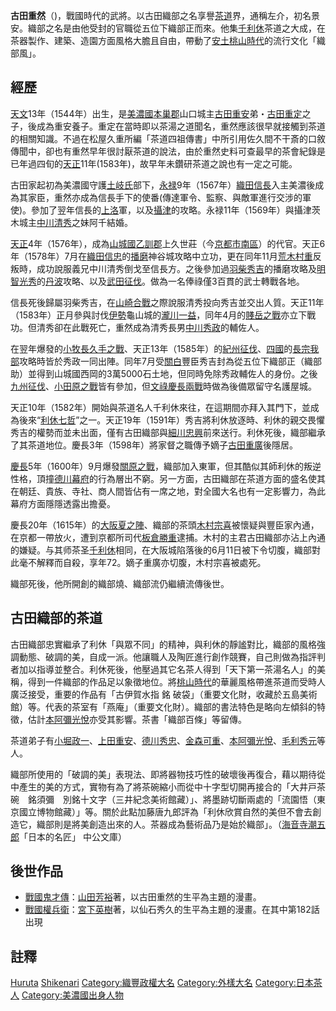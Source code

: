 {{日本武士
|名稱=古田重然
|圖片名稱=Furuta Oribe02.jpg
|圖片大小 = 250px
|圖片說明 =
|時代= [[戰國時代_(日本)|戰國時代]]至[[江戶時代|江戶時代]]
|出生= [[天文_(後奈良天皇)|天文]]十三年（1544年）<ref>也有出生於[[天文_(後奈良天皇)|天文]]十二年（1543年）的說法。</ref>
|逝世= [[慶長|慶長]]二十年六月十一日（1615年7月6日）
|改名= 景安、重然
|別名= 左介（通稱）
|諡号= 
|神号= 
|戒名= 
|洗禮名= 
|墓所= [[大德寺|大德寺]]、[[興聖寺_(京都市)|興聖寺]]
|朝廷官位= [[從五位|從五位下]]、[[織部正|織部正]]（織部助）
|幕府= 
|主君= [[織田信長|織田信長]]→[[豐臣秀吉|豐臣秀吉]]→[[豐臣秀頼|豐臣秀頼]]<br>→[[德川家康|德川家康]]→[[德川秀忠|德川秀忠]]
|藩= 
|氏族= [[古田氏|古田氏]]<ref>「姓氏」（[[丹羽基二|丹羽基二]]著／[[樋口清之|樋口清之]]監修）中記載古田氏是[[藤原氏|藤原氏]]的[[庶家|庶流]]，發祥於[[伊勢國|伊勢國]][[員辨郡|員辨郡]]古田邑。</ref>
|父母= 父：古田重定、養父：古田重安
|兄弟= '''古田重然'''、古田重則、古田重續
|妻= 正室：[[中川清秀|中川清秀]]之妹・'''せん'''
|子= '''[[古田重廣|古田重廣]]'''
|女=古田重續之妻、鈴木某之妻、[[新宮行朝|新宮行朝]]之妻
}}
'''古田重然'''（{{bd|1544年||1615年|7月6日}})，戰國時代的武將。以古田織部之名享譽[[茶道|茶道]]界，通稱左介，初名景安。織部之名是由他受封的官職從五位下織部正而來。他集[[千利休|千利休]]茶道之大成，在茶器製作、建築、造園方面風格大膽且自由，帶動了[[安土桃山時代|安土桃山時代]]的流行文化「織部風」。

== 經歷 ==

[[天文|天文]]13年（1544年）出生，是[[美濃國|美濃國]][[本巢郡|本巢郡]]山口城主[[古田重安|古田重安]]弟・[[古田重定|古田重定]]之子，後成為重安養子。重定在當時即以茶湯之道聞名，重然應該很早就接觸到茶道的相關知識。不過在松屋久重所編「茶道四祖傳書」中所引用佐久間不干斎的口敘傳聞中，卻也有重然早年很討厭茶道的說法，由於重然史料可查最早的茶會紀錄是已年過四旬的[[天正_(日本)|天正]]11年(1583年)，故早年未鑽研茶道之說也有一定之可能。

古田家起初為美濃國守護[[土岐氏|土岐氏]]部下，[[永禄|永禄]]9年（1567年）[[織田信長|織田信長]]入主美濃後成為其家臣，重然亦成為信長手下的使番(傳達軍令、監察、與敵軍進行交涉的軍使)。參加了翌年信長的[[上洛|上洛]]軍，以及[[攝津國|攝津]]的攻略。永禄11年（1569年）與攝津茨木城主[[中川清秀|中川清秀]]之妹阿千結婚。

[[天正_(日本)|天正]]4年（1576年），成為[[山城國|山城國]][[乙訓郡|乙訓郡]]上久世莊（今[[京都市|京都市]][[南區_(京都市)|南區]]）的代官。天正6年（1578年）7月在[[織田信忠|織田信忠]]的[[播磨|播磨]]神谷城攻略中立功，更在同年11月[[荒木村重|荒木村重]]反叛時，成功說服義兄中川清秀倒戈至信長方。之後參加過[[羽柴秀吉|羽柴秀吉]]的播磨攻略及[[明智光秀|明智光秀]]的[[丹波|丹波]]攻略、以及[[武田征伐|武田征伐]]。做為一名俸祿僅3百貫的武士轉戰各地。

信長死後歸屬羽柴秀吉，在[[山崎合戰|山崎合戰]]之際說服清秀投向秀吉並交出人質。天正11年（1583年）正月參與討伐[[伊勢國|伊勢]]龜山城的[[瀧川一益|瀧川一益]]，同年4月的[[賤岳之戰|賤岳之戰]]亦立下戰功。但清秀卻在此戰死亡，重然成為清秀長男[[中川秀政|中川秀政]]的輔佐人。

在翌年爆發的[[小牧長久手之戰|小牧長久手之戰]]、天正13年（1585年）的[[紀州征伐|紀州征伐]]、[[四國|四國]]的[[長宗我部氏|長宗我部]]攻略時皆於秀政一同出陣。同年7月受[[關白|關白]]豐臣秀吉封為從五位下織部正（織部助）並得到山城國西岡的3萬5000石土地，但同時免除秀政輔佐人的身份。之後[[九州征伐|九州征伐]]、[[小田原之戰|小田原之戰]]皆有參加，但[[萬曆朝鮮戰爭|文祿慶長兩戰]]時做為後備眾留守名護屋城。

天正10年（1582年）開始與茶道名人千利休來往，在這期間亦拜入其門下，並成為後來“[[利休七哲|利休七哲]]”之一。天正19年（1591年）秀吉將利休放逐時、利休的親交畏懼秀吉的權勢而並未出面，僅有古田織部與[[細川忠興|細川忠興]]前來送行。利休死後，織部繼承了其茶道地位。慶長3年（1598年）將家督之職傳予嫡子[[古田重廣|古田重廣]]後隱居。

[[慶長|慶長]]5年（1600年）9月爆發[[關原之戰|關原之戰]]，織部加入東軍，但其酷似其師利休的叛逆性格，頂撞[[德川幕府|德川幕府]]的行為層出不窮。另一方面，古田織部在茶道方面的盛名使其在朝廷、貴族、寺社、商人間皆佔有一席之地，對全國大名也有一定影響力，為此幕府方面隱隱透露出擔憂。

慶長20年（1615年）的[[大阪夏之陣|大阪夏之陣]]、織部的茶頭[[木村宗喜|木村宗喜]]被懷疑與豐臣家內通，在京都一帶放火，遭到京都所司代[[板倉勝重|板倉勝重]]逮捕。木村的主君古田織部亦沾上內通的嫌疑。与其师茶圣[[千利休|千利休]]相同，在大阪城陷落後的6月11日被下令切腹，織部對此毫不解釋而自殺，享年72。嫡子重廣亦切腹，木村宗喜被處死。

織部死後，他所開創的織部燒、織部流仍繼續流傳後世。

== 古田織部的茶道 ==

古田織部忠實繼承了利休「與眾不同」的精神，與利休的靜謐對比，織部的風格強調動態、破調的美，自成一派。他讓職人及陶匠進行創作競賽，自己則做為指評判者加以指導並整合。利休死後，他壓過其它名茶人得到「天下第一茶湯名人」的美稱，得到一件織部的作品足以象徵地位。將[[桃山時代|桃山時代]]的華麗風格帶進茶道而受時人廣泛接受，重要的作品有「古伊賀水指 銘 破袋」（重要文化財，收藏於五島美術館）等。代表的茶室有「燕庵」（重要文化財）。織部的書法特色是略向左傾斜的特徵，估計[[本阿彌光悅|本阿彌光悅]]亦受其影響。茶書「織部百條」等留傳。

茶道弟子有[[小堀政一|小堀政一]]、[[上田重安|上田重安]]、[[德川秀忠|德川秀忠]]、[[金森可重|金森可重]]、[[本阿彌光悅|本阿彌光悅]]、[[毛利秀元|毛利秀元]]等人。

織部所使用的「破調的美」表現法、即將器物技巧性的破壞後再復合，藉以期待從中產生的美的方式，實物有為了將茶碗縮小而從中十字型切開再接合的「大井戸茶碗　銘須彌　別銘十文字（三井紀念美術館藏）」、將墨跡切斷兩處的「流園悟（東京國立博物館藏）」等。關於此點加藤唐九郎評為「利休欣賞自然的美但不會去創造它，織部則是將美創造出來的人。茶器成為藝術品乃是始於織部」。（[[海音寺潮五郎|海音寺潮五郎]]「日本的名匠」 中公文庫）

== 後世作品 ==

*[[戰國鬼才傳|戰國鬼才傳]]：[[山田芳裕|山田芳裕]]著，以古田重然的生平為主題的漫畫。
*[[戰國_(漫畫)|戰國權兵衛]]：[[宮下英樹|宮下英樹]]著，以仙石秀久的生平為主題的漫畫。在其中第182話出現

== 註釋 ==
{{reflist}}

{{Authority control}}
[[Category:戰國武將|Huruta]]
[[Category:古田氏|Shikenari]]
[[Category:織豐政權大名|Category:織豐政權大名]]
[[Category:外樣大名|Category:外樣大名]]
[[Category:日本茶人|Category:日本茶人]]
[[Category:美濃國出身人物|Category:美濃國出身人物]]
